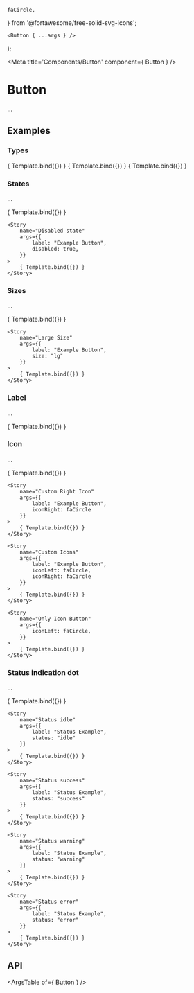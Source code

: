 
    faCircle,
} from '@fortawesome/free-solid-svg-icons';

	<Button { ...args } />
);

<Meta title='Components/Button' component={ Button } />

# Button

...

## Examples

### Types

<Canvas>
	<Story
		name="Primary Button"
		args={{
			label: "Example Button",
			type: "primary",
		}}
	>
		{ Template.bind({}) }
	</Story>
</Canvas>

<Canvas>
	<Story
		name="Secondary Button"
		args={{
			label: "Example Button",
			type: "secondary",
		}}
	>
		{ Template.bind({}) }
	</Story>
</Canvas>

<Canvas>
	<Story
		name="Link Button"
		args={{
			label: "Example Button",
			type: "link",
		}}
	>
		{ Template.bind({}) }
	</Story>
</Canvas>

### States

...

<Canvas>
	<Story
		name="Default state"
		args={{
			label: "Example Button"
		}}
	>
		{ Template.bind({}) }
	</Story>

	<Story
		name="Disabled state"
		args={{
			label: "Example Button",
			disabled: true,
		}}
	>
		{ Template.bind({}) }
	</Story>
</Canvas>

### Sizes

...

<Canvas>
	<Story
		name="Medium Size"
		args={{
			label: "Example Button",
			size: "md"
		}}
	>
		{ Template.bind({}) }
	</Story>

	<Story
		name="Large Size"
		args={{
			label: "Example Button",
			size: "lg"
		}}
	>
		{ Template.bind({}) }
	</Story>
</Canvas>

### Label

...

<Canvas>
	<Story
		name="Custom Label"
		args={{
			label: "I am a Button!"
		}}
	>
		{ Template.bind({}) }
	</Story>
</Canvas>

### Icon

...

<Canvas>
	<Story
		name="Custom Left Icon"
		args={{
			label: "Example Button",
			iconLeft: faCircle
		}}
	>
		{ Template.bind({}) }
	</Story>

	<Story
		name="Custom Right Icon"
		args={{
			label: "Example Button",
			iconRight: faCircle
		}}
	>
		{ Template.bind({}) }
	</Story>

	<Story
		name="Custom Icons"
		args={{
			label: "Example Button",
			iconLeft: faCircle,
			iconRight: faCircle
		}}
	>
		{ Template.bind({}) }
	</Story>

	<Story
		name="Only Icon Button"
		args={{
			iconLeft: faCircle,
		}}
	>
		{ Template.bind({}) }
	</Story>
</Canvas>

### Status indication dot

...

<Canvas>
	<Story
		name="Status none"
		args={{
			label: "Status Example"
		}}
	>
		{ Template.bind({}) }
	</Story>

	<Story
		name="Status idle"
		args={{
			label: "Status Example",
			status: "idle"
		}}
	>
		{ Template.bind({}) }
	</Story>

	<Story
		name="Status success"
		args={{
			label: "Status Example",
			status: "success"
		}}
	>
		{ Template.bind({}) }
	</Story>

	<Story
		name="Status warning"
		args={{
			label: "Status Example",
			status: "warning"
		}}
	>
		{ Template.bind({}) }
	</Story>

	<Story
		name="Status error"
		args={{
			label: "Status Example",
			status: "error"
		}}
	>
		{ Template.bind({}) }
	</Story>
</Canvas>

## API

<ArgsTable of={ Button } />
